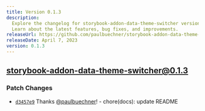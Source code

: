 ```yaml
---
title: Version 0.1.3
description:
  Explore the changelog for storybook-addon-data-theme-switcher version 0.1.3. 
  Learn about the latest features, bug fixes, and improvements.
releaseUrl: https://github.com/paulbuechner/storybook-addon-data-theme-switcher/releases/tag/v0.1.3
releaseDate: April 7, 2023
version: 0.1.3
---
```


## storybook-addon-data-theme-switcher@0.1.3

### Patch Changes

- [`d3457e9`](https://github.com/paulbuechner/storybook-addon-data-theme-switcher/commit/d3457e9b55e2f152b4198fd4a8c9d4215515ded6)
  Thanks [@paulbuechner](https://github.com/paulbuechner)! - chore(docs): update README
